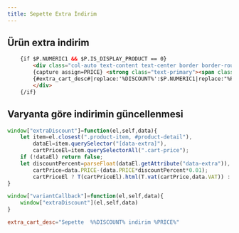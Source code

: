 ```yaml
---
title: Sepette Extra İndirim
---
```

## Ürün extra indirim
```html title="smarty"
    {if $P.NUMERIC1 && $P.IS_DISPLAY_PRODUCT == 0}
        <div class="col-auto text-content text-center border border-round border-primary fw-semibold extra-format" data-extra="{$P.NUMERIC1}">
        {capture assign=PRICE} <strong class="text-primary"><span class="cart-price">{vat price=($P.PRICE_SELL - ($P.PRICE_SELL * $P.NUMERIC1/100)) vat=$P.VAT}</span>{$P.TARGET_CURRENCY}</strong>{/capture}
        {#extra_cart_desc#|replace:'%DISCOUNT%':$P.NUMERIC1|replace:"%PRICE%":$PRICE}
        </div>
    {/if}

```
## Varyanta göre indirimin güncellenmesi
```javascript title="javascript"
window["extraDiscount"]=function(el,self,data){
    let item=el.closest(".product-item, #product-detail"),
        dataEl=item.querySelector("[data-extra]"),
        cartPriceEl=item.querySelectorAll(".cart-price");
    if (!dataEl) return false;
    let discountPercent=parseFloat(dataEl.getAttribute("data-extra")),
        cartPrice=data.PRICE-(data.PRICE*discountPercent*0.01);
        cartPriceEl ? T(cartPriceEl).html(T.vat(cartPrice,data.VAT)) : "";
}

window["variantCallback"]=function(el,self,data){
    window["extraDiscount"](el,self,data)
}
``` 

```conf title="tr.conf language file"
extra_cart_desc="Sepette  %%DISCOUNT% indirim %PRICE%"
```
